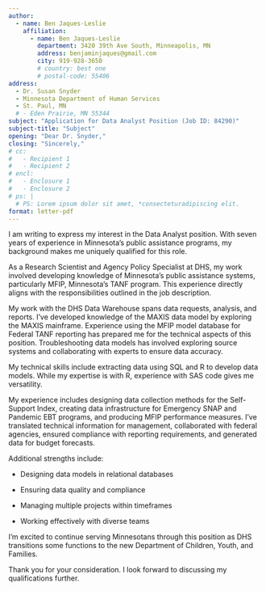 ```yaml
---
author:
  - name: Ben Jaques-Leslie
    affiliation:
      - name: Ben Jaques-Leslie
        department: 3420 39th Ave South, Minneapolis, MN
        address: benjaminjaques@gmail.com
        city: 919-928-3650
        # country: best one
        # postal-code: 55406
address:
  - Dr. Susan Snyder
  - Minnesota Department of Human Services
  - St. Paul, MN
  # - Eden Prairie, MN 55344
subject: "Application for Data Analyst Position (Job ID: 84290)"
subject-title: "Subject"
opening: "Dear Dr. Snyder,"
closing: "Sincerely,"
# cc:
#   - Recipient 1
#   - Recipient 2
# encl:
#   - Enclosure 1
#   - Enclosure 2
# ps: |
  # PS: Lorem ipsum dolor sit amet, *consecteturadipiscing elit.
format: letter-pdf
---
```


I am writing to express my interest in the Data Analyst position. With seven years of experience in Minnesota's public assistance programs, my background makes me uniquely qualified for this role.

As a Research Scientist and Agency Policy Specialist at DHS, my work involved developing knowledge of Minnesota's public assistance systems, particularly MFIP, Minnesota's TANF program. This experience directly aligns with the responsibilities outlined in the job description.

My work with the DHS Data Warehouse spans data requests, analysis, and reports. I've developed knowledge of the MAXIS data model by exploring the MAXIS mainframe. Experience using the MFIP model database for Federal TANF reporting has prepared me for the technical aspects of this position. Troubleshooting data models has involved exploring source systems and collaborating with experts to ensure data accuracy.

My technical skills include extracting data using SQL and R to develop data models. While my expertise is with R, experience with SAS code gives me versatility.

My experience includes designing data collection methods for the Self-Support Index, creating data infrastructure for Emergency SNAP and Pandemic EBT programs, and producing MFIP performance measures. I've translated technical information for management, collaborated with federal agencies, ensured compliance with reporting requirements, and generated data for budget forecasts.

Additional strengths include:

-   Designing data models in relational databases

-   Ensuring data quality and compliance

-   Managing multiple projects within timeframes

-   Working effectively with diverse teams

I'm excited to continue serving Minnesotans through this position as DHS transitions some functions to the new Department of Children, Youth, and Families.

Thank you for your consideration. I look forward to discussing my qualifications further.
